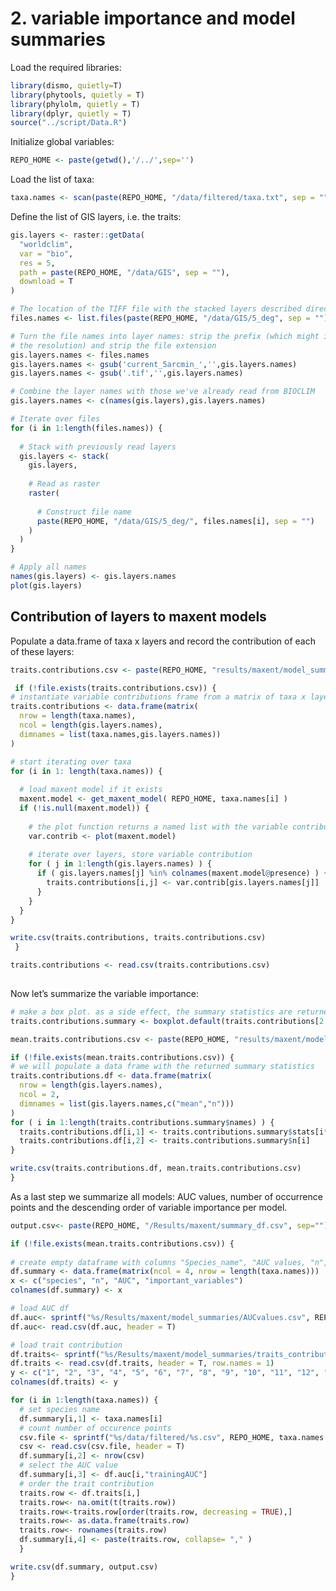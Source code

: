 
2. variable importance and model summaries
============

Load the required libraries:

```r
library(dismo, quietly=T)
library(phytools, quietly = T)
library(phylolm, quietly = T)
library(dplyr, quietly = T)
source("../script/Data.R")
```

Initialize global variables:

```r
REPO_HOME <- paste(getwd(),'/../',sep='')
```

Load the list of taxa:

```r
taxa.names <- scan(paste(REPO_HOME, "/data/filtered/taxa.txt", sep = ""), sep = "\n", what = character())
```

Define the list of GIS layers, i.e. the traits:

```r
gis.layers <- raster::getData(
  "worldclim",
  var = "bio",
  res = 5,
  path = paste(REPO_HOME, "/data/GIS", sep = ""),
  download = T
)

# The location of the TIFF file with the stacked layers described directly above
files.names <- list.files(paste(REPO_HOME, "/data/GIS/5_deg", sep = ""))

# Turn the file names into layer names: strip the prefix (which might include
# the resolution) and strip the file extension
gis.layers.names <- files.names
gis.layers.names <- gsub('current_5arcmin_','',gis.layers.names)
gis.layers.names <- gsub('.tif','',gis.layers.names)

# Combine the layer names with those we've already read from BIOCLIM
gis.layers.names <- c(names(gis.layers),gis.layers.names)

# Iterate over files
for (i in 1:length(files.names)) {
  
  # Stack with previously read layers
  gis.layers <- stack(
    gis.layers,
    
    # Read as raster
    raster(
      
      # Construct file name
      paste(REPO_HOME, "/data/GIS/5_deg/", files.names[i], sep = "")
    )
  )
}

# Apply all names
names(gis.layers) <- gis.layers.names
plot(gis.layers)
```

Contribution of layers to maxent models
---------------------------------------

Populate a data.frame of taxa x layers and record the contribution of each of these layers:

```r

traits.contributions.csv <- paste(REPO_HOME, "results/maxent/model_summaries/traits_contribution_maxent.csv", sep="")

 if (!file.exists(traits.contributions.csv)) {
# instantiate variable contributions frame from a matrix of taxa x layers
traits.contributions <- data.frame(matrix(
  nrow = length(taxa.names), 
  ncol = length(gis.layers.names), 
  dimnames = list(taxa.names,gis.layers.names))
)

# start iterating over taxa
for (i in 1: length(taxa.names)) {
  
  # load maxent model if it exists
  maxent.model <- get_maxent_model( REPO_HOME, taxa.names[i] )
  if (!is.null(maxent.model)) {
    
    # the plot function returns a named list with the variable contributions
    var.contrib <- plot(maxent.model)
      
    # iterate over layers, store variable contribution
    for ( j in 1:length(gis.layers.names) ) {
      if ( gis.layers.names[j] %in% colnames(maxent.model@presence) ) {
        traits.contributions[i,j] <- var.contrib[gis.layers.names[j]]
      }
    }
  }
}

write.csv(traits.contributions, traits.contributions.csv)
 }

traits.contributions <- read.csv(traits.contributions.csv)
    

```

Now let's summarize the variable importance:

```r

# make a box plot. as a side effect, the summary statistics are returned
traits.contributions.summary <- boxplot.default(traits.contributions[2:42], varwidth = T, outline = F, col = c("darkorange", "firebrick1", "goldenrod1"))

mean.traits.contributions.csv <- paste(REPO_HOME, "results/maxent/model_summaries/mean_traits_contribution_maxent.csv", sep="")

if (!file.exists(mean.traits.contributions.csv)) {
# we will populate a data frame with the returned summary statistics
traits.contributions.df <- data.frame(matrix(
  nrow = length(gis.layers.names), 
  ncol = 2, 
  dimnames = list(gis.layers.names,c("mean","n")))
)
for ( i in 1:length(traits.contributions.summary$names) ) {
  traits.contributions.df[i,1] <- traits.contributions.summary$stats[i*5-2]
  traits.contributions.df[i,2] <- traits.contributions.summary$n[i]
}

write.csv(traits.contributions.df, mean.traits.contributions.csv)
}
```

As a last step we summarize all models: AUC values, number of occurrence points and the descending order of variable importance per model. 

```r
output.csv<- paste(REPO_HOME, "/Results/maxent/summary_df.csv", sep="")  

if (!file.exists(mean.traits.contributions.csv)) {
  
# create empty dataframe with columns "Species_name", "AUC values, "n", "important_variables"
df.summary <- data.frame(matrix(ncol = 4, nrow = length(taxa.names)))
x <- c("species", "n", "AUC", "important_variables")
colnames(df.summary) <- x

# load AUC df
df.auc<- sprintf("%s/Results/maxent/model_summaries/AUCvalues.csv", REPO_HOME)
df.auc<- read.csv(df.auc, header = T)

# load trait contribution
df.traits<- sprintf("%s/Results/maxent/model_summaries/traits_contribution_maxent.csv", REPO_HOME)
df.traits <- read.csv(df.traits, header = T, row.names = 1)
y <- c("1", "2", "3", "4", "5", "6", "7", "8", "9", "10", "11", "12", "13", "14", "15", "16", "17", "18", "19", "20", "21", "22", "23", "24", "25", "26", "27", "28", "29","30", "31", "32", "33", "34", "35", "36", "37", "38", "39", "40", "41")
colnames(df.traits) <- y

for (i in 1:length(taxa.names)) {
  # set species name
  df.summary[i,1] <- taxa.names[i]
  # count number of occurence points 
  csv.file <- sprintf("%s/data/filtered/%s.csv", REPO_HOME, taxa.names[i])
  csv <- read.csv(csv.file, header = T)
  df.summary[i,2] <- nrow(csv)
  # select the AUC value
  df.summary[i,3] <- df.auc[i,"trainingAUC"]
  # order the trait contribution
  traits.row <- df.traits[i,]
  traits.row<- na.omit(t(traits.row))
  traits.row<-traits.row[order(traits.row, decreasing = TRUE),] 
  traits.row<- as.data.frame(traits.row)
  traits.row<- rownames(traits.row)
  df.summary[i,4] <- paste(traits.row, collapse= "," )
  }

write.csv(df.summary, output.csv)
}
```
